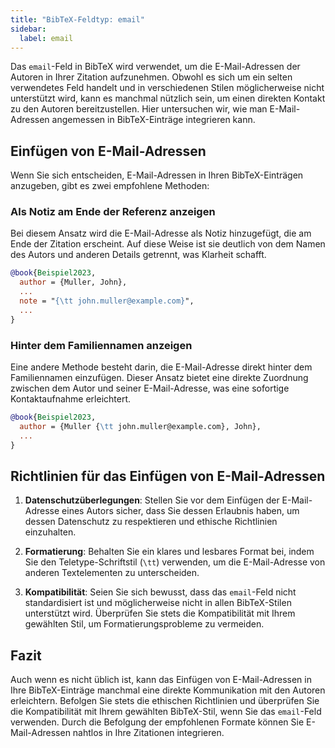 ```yaml
---
title: "BibTeX-Feldtyp: email"
sidebar:
  label: email
---
```



Das `email`-Feld in BibTeX wird verwendet, um die E-Mail-Adressen der Autoren in Ihrer Zitation aufzunehmen. Obwohl es sich um ein selten verwendetes Feld handelt und in verschiedenen Stilen möglicherweise nicht unterstützt wird, kann es manchmal nützlich sein, um einen direkten Kontakt zu den Autoren bereitzustellen. Hier untersuchen wir, wie man E-Mail-Adressen angemessen in BibTeX-Einträge integrieren kann.

<CiteDrive />

## Einfügen von E-Mail-Adressen

Wenn Sie sich entscheiden, E-Mail-Adressen in Ihren BibTeX-Einträgen anzugeben, gibt es zwei empfohlene Methoden:

### Als Notiz am Ende der Referenz anzeigen

Bei diesem Ansatz wird die E-Mail-Adresse als Notiz hinzugefügt, die am Ende der Zitation erscheint. Auf diese Weise ist sie deutlich von dem Namen des Autors und anderen Details getrennt, was Klarheit schafft.

```bibtex
@book{Beispiel2023,
  author = {Muller, John},
  ...
  note = "{\tt john.muller@example.com}",
  ...
}
```

### Hinter dem Familiennamen anzeigen

Eine andere Methode besteht darin, die E-Mail-Adresse direkt hinter dem Familiennamen einzufügen. Dieser Ansatz bietet eine direkte Zuordnung zwischen dem Autor und seiner E-Mail-Adresse, was eine sofortige Kontaktaufnahme erleichtert.

```bibtex
@book{Beispiel2023,
  author = {Muller {\tt john.muller@example.com}, John},
  ...
}
```

## Richtlinien für das Einfügen von E-Mail-Adressen

1. **Datenschutzüberlegungen**: Stellen Sie vor dem Einfügen der E-Mail-Adresse eines Autors sicher, dass Sie dessen Erlaubnis haben, um dessen Datenschutz zu respektieren und ethische Richtlinien einzuhalten.

2. **Formatierung**: Behalten Sie ein klares und lesbares Format bei, indem Sie den Teletype-Schriftstil (`\tt`) verwenden, um die E-Mail-Adresse von anderen Textelementen zu unterscheiden.

3. **Kompatibilität**: Seien Sie sich bewusst, dass das `email`-Feld nicht standardisiert ist und möglicherweise nicht in allen BibTeX-Stilen unterstützt wird. Überprüfen Sie stets die Kompatibilität mit Ihrem gewählten Stil, um Formatierungsprobleme zu vermeiden.

## Fazit

Auch wenn es nicht üblich ist, kann das Einfügen von E-Mail-Adressen in Ihre BibTeX-Einträge manchmal eine direkte Kommunikation mit den Autoren erleichtern. Befolgen Sie stets die ethischen Richtlinien und überprüfen Sie die Kompatibilität mit Ihrem gewählten BibTeX-Stil, wenn Sie das `email`-Feld verwenden. Durch die Befolgung der empfohlenen Formate können Sie E-Mail-Adressen nahtlos in Ihre Zitationen integrieren.
